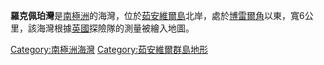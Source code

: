 {{unreferenced|time=2013-10-27T05:39:56+00:00}}
{{coord|63|8|S|55|44|W|display=title}}

'''羅克佩珀灣'''是[[南極洲|南極洲]]的海灣，位於[[茹安維爾島|茹安維爾島]]北岸，處於[[博雷爾角|博雷爾角]]以東，寬6公里，該海灣根據[[英國|英國]]探險隊的測量被繪入地圖。

{{DEFAULTSORT:Rockpepper Bay}}
[[Category:南極洲海灣|Category:南極洲海灣]]
[[Category:茹安維爾群島地形|Category:茹安維爾群島地形]]

{{JoinvilleIsland-geo-stub}}